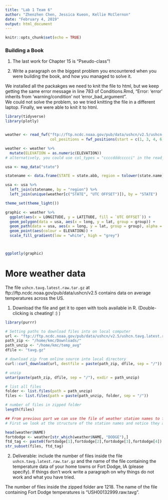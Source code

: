 ```yaml
---
title: "Lab 1 Team 6"
author: "Zhenzhen Chen, Jessica Kueon, Kellie McClernon"
date: "February 4, 2019"
output: html_document
---
```


```r
knitr::opts_chunk$set(echo = TRUE)
```

### Building a Book 



1. The last work for Chapter 15 is "Pseudo-class"!

2. Write a paragraph on the biggest problem you encountered when you were building the book, and how you managed to solve it.

We installed all the packakges we need to knit the file to html, but we keep getting the same error message in line 783 of Conditions.Rmd, "Error: 'error' inherits from 'warning/condition' not 'error_bad_argument".  
We could not solve the problem, so we tried knitting the file in a different laptop. Finally, we were able to knit it to html. 





```r
library(tidyverse) 
library(plotly)


weather <- read_fwf("ftp://ftp.ncdc.noaa.gov/pub/data/ushcn/v2.5/ushcn-v2.5-stations.txt",
                    col_positions = fwf_positions(start = c(1, 3, 4, 6, 13, 22, 33, 39, 42, 73, 80, 87, 94), end = c(2, 3, 5, 11, 20, 30, 37, 40, 71, 78, 85, 92, 95), col_names = c("COUNTRY CODE", "NETWORK CODE ", "ID PLACEHOLDERS", "COOP ID", "LATITUDE", "LONGITUDE", "ELEVATION", "STATE", "NAME", "COMPONENT 1", "COMPONENT 2", "COMPONENT 3", "UTC OFFSET")))

weather <- weather %>%
  mutate(ELEVATION = as.numeric(ELEVATION))
# alternatively, you could use col_types = "ccccdddccccci" in the read_fwf() call

usa <- map_data("state")

statename <- data.frame(STATE = state.abb, region = tolower(state.name), stringsAsFactors = FALSE)

usa <- usa %>% 
  left_join(statename, by = "region") %>%
  left_join(unique(weather[c("STATE", "UTC OFFSET")]), by = "STATE")

theme_set(theme_light())

graphic <- weather %>%
  ggplot(aes(x = LONGITUDE, y = LATITUDE, fill = `UTC OFFSET`)) + 
  geom_polygon(data = usa, aes(x = long, y = lat, group = group)) +
  geom_path(data = usa, aes(x = long, y = lat, group = group), alpha = 0.3) +
  geom_point(aes(colour = ELEVATION)) + 
  scale_fill_gradient(low = "white", high = "grey") 



ggplotly(graphic)

```



# More weather data

The file `ushcn.tavg.latest.raw.tar.gz`
at ftp://ftp.ncdc.noaa.gov/pub/data/ushcn/v2.5 contains data on average temperatures across the US. 

1. Download the file and get it to open with tools available in R. (Double-clicking is cheating! :) )

```r
library(purrr)

# Setting paths to download files into on local computer
url <- "ftp://ftp.ncdc.noaa.gov/pub/data/ushcn/v2.5/ushcn.tavg.latest.raw.tar.gz"
path_zip <- "/home/kmc/Downloads/"
path_unzip <- "/home/kmc/temp_avg"
dfile <- "tavg.gz"

# download zip from online source into local directory
curl::curl_download(url, destfile = paste(path_zip, dfile, sep = "/"))

# unzip
untar(paste(path_zip, dfile, sep = "/"), exdir = path_unzip)

# list all files
folder <- list.files(path = path_unzip)
files <- list.files(path = paste(path_unzip, folder, sep = "/"))

# number of files in zipped folder
length(files)

## From previous part we can use the file of weather station names to find the ID for Fort Dodge.
# First we look at the structure of the station names and notice they are stored as all caps. Then we look for stations with DODGE in them and find only one, FORT DODGE IA. From the code book we know the file name we are looking for starts with the station ID which is stored in the first 4 columns of the weather name data. Finally we search the files for a file starting with that station ID.

head(weather$NAME)
fortdodge <- weather[str_which(weather$NAME, "DODGE"),]
ftd_tag <- paste0(fortdodge[1],fortdodge[2],fortdodge[3],fortdodge[4])
str_subset(files, ftd_tag)
```


2. Deliverable: include the number of files inside the file `ushcn.tavg.latest.raw.tar.gz` and the name of the file containing the temperature data of your home towns or Fort Dodge, IA (please specify). If things don't work write a paragraph on why things do not work and what you have tried.

The number of files inside the zipped folder are 1218. The name of the file containing Fort Dodge temperatures is "USH00132999.raw.tavg".
